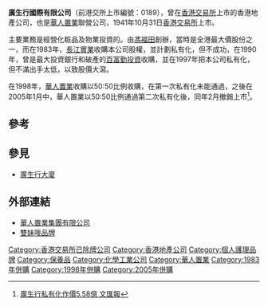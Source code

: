 
'''廣生行國際有限公司'''（前港交所上市編號：0189），曾在[[香港交易所|香港交易所]]上市的香港地產公司，也是[[華人置業|華人置業]]聯營公司，1941年10月31日[[香港交易所|香港交易所]]上市。

主要業務是經營化粧品及物業投資的。由[[馮福田|馮福田]]創辦，當時是全港最大價股份之一，而在1983年，[[長江實業|長江實業]]收購本公司股權，並計劃私有化，但不成功，在1990年，曾是最大投資銀行和破產的[[百富勤投資|百富勤投資]]收購，並在1997年把本公司私有化，但不滿出手太低，以致股價大瀉。

在1998年，[[華人置業|華人置業]]收購以50:50比例收購，在第一次私有化未能通過，之後在2005年1月中，華人置業以50:50比例通過第二次私有化後，同年2月撤銷上市<ref>[http://paper.wenweipo.com/2004/11/05/FI0411050003.htm 廣生行私有化作價5.58億 文匯報]</ref>。

==參考==
{{reflist}}

==參見==
*[[廣生行大廈|廣生行大廈]]

== 外部連結 ==
* [http://www.chineseestates.com/cht/index.aspx 華人置業集團有限公司] {{Wayback|url=http://www.chineseestates.com/cht/index.aspx |date=20110724042213 }}
* [https://web.archive.org/web/20110222034556/http://www.twogirls.hk/e/ptxwebstore_default_home.asp 雙妹嘜品牌]

{{華人置業}}
[[Category:香港交易所已除牌公司|Category:香港交易所已除牌公司]]
[[Category:香港地產公司|Category:香港地產公司]]
[[Category:個人護理品牌|Category:個人護理品牌]]
[[Category:保養品|Category:保養品]]
[[Category:化學工業公司|Category:化學工業公司]]
[[Category:華人置業|Category:華人置業]]
[[Category:1983年併購|Category:1983年併購]]
[[Category:1998年併購|Category:1998年併購]]
[[Category:2005年併購|Category:2005年併購]]